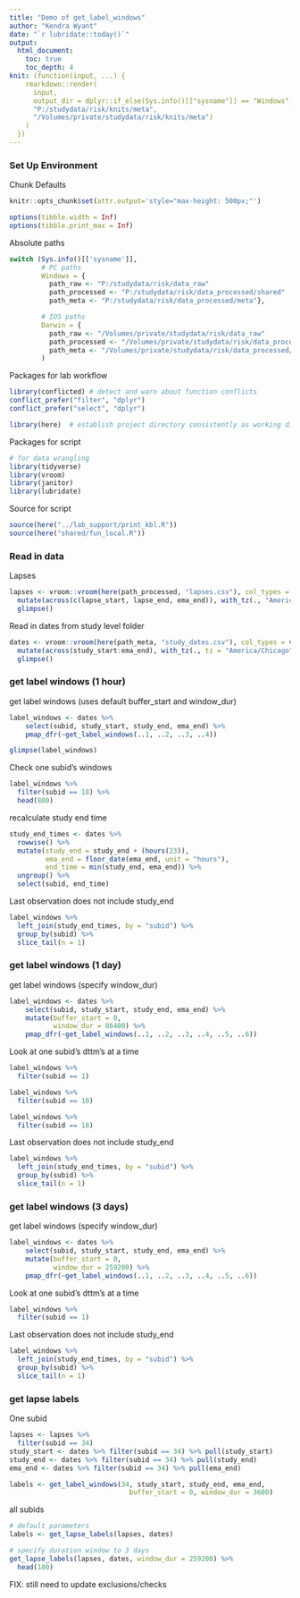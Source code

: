---
title: "Demo of get_label_windows"
author: "Kendra Wyant"
date: "`r lubridate::today()`"
output: 
  html_document:
    toc: true 
    toc_depth: 4
knit: (function(input, ...) {
    rmarkdown::render(
      input,
      output_dir = dplyr::if_else(Sys.info()[["sysname"]] == "Windows",
      "P:/studydata/risk/knits/meta", 
      "/Volumes/private/studydata/risk/knits/meta")
    )
  })
---


### Set Up Environment

Chunk Defaults
```{r defaults, include=FALSE}
knitr::opts_chunk$set(attr.output='style="max-height: 500px;"')

options(tibble.width = Inf)
options(tibble.print_max = Inf)
```

Absolute paths
```{r, absolute paths}
switch (Sys.info()[['sysname']],
        # PC paths
        Windows = {
          path_raw <- "P:/studydata/risk/data_raw"
          path_processed <- "P:/studydata/risk/data_processed/shared"
          path_meta <- "P:/studydata/risk/data_processed/meta"},

        # IOS paths
        Darwin = {
          path_raw <- "/Volumes/private/studydata/risk/data_raw"
          path_processed <- "/Volumes/private/studydata/risk/data_processed/shared"
          path_meta <- "/Volumes/private/studydata/risk/data_processed/meta"}
        )
```

Packages for lab workflow 
```{r, packages_workflow, message=FALSE, warning=FALSE}
library(conflicted) # detect and warn about function conflicts
conflict_prefer("filter", "dplyr")
conflict_prefer("select", "dplyr")

library(here)  # establish project directory consistently as working directory
```


Packages for script
```{r, packages_script, message=FALSE, warning=FALSE}
# for data wrangling
library(tidyverse)
library(vroom)
library(janitor)
library(lubridate)
```


Source for script
```{r, source_script, message=FALSE, warning=FALSE}
source(here("../lab_support/print_kbl.R"))
source(here("shared/fun_local.R"))
```

### Read in data
Lapses
```{r}
lapses <- vroom::vroom(here(path_processed, "lapses.csv"), col_types = vroom::cols()) %>% 
  mutate(across(c(lapse_start, lapse_end, ema_end)), with_tz(., "America/Chicago")) %>% 
  glimpse()
```

Read in dates from study level folder
```{r}
dates <- vroom::vroom(here(path_meta, "study_dates.csv"), col_types = vroom::cols()) %>%
  mutate(across(study_start:ema_end), with_tz(., tz = "America/Chicago")) %>% 
  glimpse()
```



### get label windows (1 hour)

get label windows (uses default buffer_start and window_dur)
```{r}
label_windows <- dates %>% 
    select(subid, study_start, study_end, ema_end) %>% 
    pmap_dfr(~get_label_windows(..1, ..2, ..3, ..4))

glimpse(label_windows)
```

Check one subid's windows
```{r}
label_windows %>% 
  filter(subid == 18) %>% 
  head(800)
```

recalculate study end time
```{r}
study_end_times <- dates %>% 
  rowwise() %>% 
  mutate(study_end = study_end + (hours(23)),
         ema_end = floor_date(ema_end, unit = "hours"),
         end_time = min(study_end, ema_end)) %>% 
  ungroup() %>% 
  select(subid, end_time)
```

Last observation does not include study_end
```{r}
label_windows %>% 
  left_join(study_end_times, by = "subid") %>% 
  group_by(subid) %>% 
  slice_tail(n = 1)
```

### get label windows (1 day)

get label windows (specify window_dur)
```{r}
label_windows <- dates %>% 
    select(subid, study_start, study_end, ema_end) %>% 
    mutate(buffer_start = 0,
           window_dur = 86400) %>% 
    pmap_dfr(~get_label_windows(..1, ..2, ..3, ..4, ..5, ..6))
```

Look at one subid's dttm's at a time  
```{r}
label_windows %>% 
  filter(subid == 1) 
```

```{r}
label_windows %>% 
  filter(subid == 10) 
```

```{r}
label_windows %>% 
  filter(subid == 18) 
```

Last observation does not include study_end
```{r}
label_windows %>% 
  left_join(study_end_times, by = "subid") %>% 
  group_by(subid) %>% 
  slice_tail(n = 1)
```



### get label windows (3 days)

get label windows (specify window_dur)
```{r}
label_windows <- dates %>% 
    select(subid, study_start, study_end, ema_end) %>% 
    mutate(buffer_start = 0,
           window_dur = 259200) %>% 
    pmap_dfr(~get_label_windows(..1, ..2, ..3, ..4, ..5, ..6))
```

Look at one subid's dttm's at a time
```{r}
label_windows %>% 
  filter(subid == 1) 
```

Last observation does not include study_end
```{r}
label_windows %>% 
  left_join(study_end_times, by = "subid") %>% 
  group_by(subid) %>% 
  slice_tail(n = 1)
```


### get lapse labels

One subid
```{r}
lapses <- lapses %>% 
  filter(subid == 34)
study_start <- dates %>% filter(subid == 34) %>% pull(study_start)
study_end <- dates %>% filter(subid == 34) %>% pull(study_end)
ema_end <- dates %>% filter(subid == 34) %>% pull(ema_end)

labels <- get_label_windows(34, study_start, study_end, ema_end, 
                              buffer_start = 0, window_dur = 3600)
```


all subids
```{r}
# default parameters
labels <- get_lapse_labels(lapses, dates)

# specify duration window to 3 days
get_lapse_labels(lapses, dates, window_dur = 259200) %>% 
  head(100)
```

FIX: still need to update exclusions/checks




